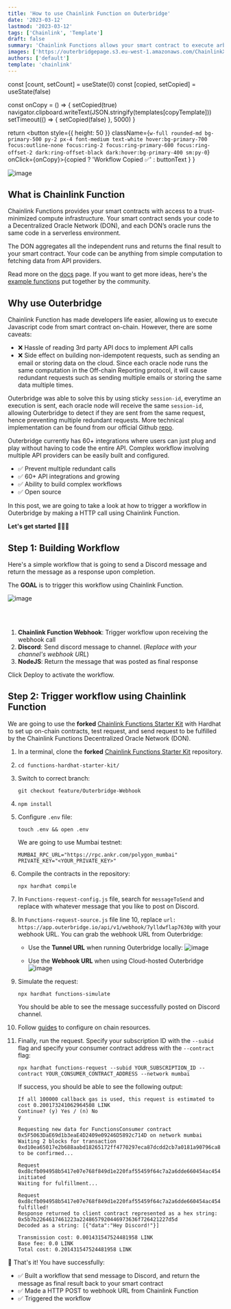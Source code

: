 ```yaml
---
title: 'How to use Chainlink Function on Outerbridge'
date: '2023-03-12'
lastmod: '2023-03-12'
tags: ['Chainlink', 'Template']
draft: false
summary: 'Chainlink Functions allows your smart contract to execute arbitrary code which is processed by Decentralized Oracle Network (DON). Learn how to trigger a workflow in Outerbridge using Chainlink Function'
images: ['https://outerbridgepage.s3.eu-west-1.amazonaws.com/ChainlinkXOuterbridge.png']
authors: ['default']
template: 'chainlink'
---
```



  const [count, setCount] = useState(0)
  const [copied, setCopied] = useState(false)

const onCopy = () => {
setCopied(true)
navigator.clipboard.writeText(JSON.stringify(templates[copyTemplate]))
setTimeout(() => {
setCopied(false)
}, 5000)
}

return <button style={{ height: 50 }}
className={`w-full rounded-md bg-primary-500 py-2 px-4 font-medium text-white hover:bg-primary-700 focus:outline-none focus:ring-2 focus:ring-primary-600 focus:ring-offset-2 dark:ring-offset-black dark:hover:bg-primary-400 sm:py-0`} onClick={onCopy}>{copied ? 'Workflow Copied ✅' : buttonText } </button>
}

![image](https://outerbridgepage.s3.eu-west-1.amazonaws.com/ChainlinkXOuterbridge.png)

## What is Chainlink Function

Chainlink Functions provides your smart contracts with access to a trust-minimized compute infrastructure. Your smart contract sends your code to a Decentralized Oracle Network (DON), and each DON’s oracle runs the same code in a serverless environment.

The DON aggregates all the independent runs and returns the final result to your smart contract. Your code can be anything from simple computation to fetching data from API providers.

Read more on the [docs](https://docs.chain.link/chainlink-functions) page. If you want to get more ideas, here's the [example functions](https://www.usechainlinkfunctions.com/) put together by the community.

## Why use Outerbridge

Chainlink Function has made developers life easier, allowing us to execute Javascript code from smart contract on-chain. However, there are some caveats:

- ❌ Hassle of reading 3rd party API docs to implement API calls
- ❌ Side effect on building non-idempotent requests, such as sending an email or storing data on the cloud. Since each oracle node runs the same computation in the Off-chain Reporting protocol, it will cause redundant requests such as sending multiple emails or storing the same data multiple times.

Outerbridge was able to solve this by using sticky `session-id`, everytime an execution is sent, each oracle node will receive the same `session-id`, allowing Outerbridge to detect if they are sent from the same request, hence preventing multiple redundant requests.
More technical implementation can be found from our official Github [repo](https://github.com/Outerbridgeio/Outerbridge/blob/master/packages/server/src/utils/index.ts#L803).

Outerbridge currently has 60+ integrations where users can just plug and play without having to code the entire API. Complex workflow involving multiple API providers can be easily built and configured.

- ✅ Prevent multiple redundant calls
- ✅ 60+ API integrations and growing
- ✅ Ability to build complex workflows
- ✅ Open source

In this post, we are going to take a look at how to trigger a workflow in Outerbridge by making a HTTP call using Chainlink Function.

**Let's get started 🚀🚀🚀**

## Step 1: Building Workflow

Here's a simple workflow that is going to send a Discord message and return the message as a response upon completion.

The **GOAL** is to trigger this workflow using Chainlink Function.

![image](https://outerbridgepage.s3.eu-west-1.amazonaws.com/CLFunc.gif)

<MyDynamicButton buttonText="Use Chainlink Workflow" copyTemplate="chainlink" />
<br />
<br />

1. **Chainlink Function Webhook**: Trigger workflow upon receiving the webhook call
2. **Discord**: Send discord message to channel. (_Replace with your channel's webhook URL_)
3. **NodeJS**: Return the message that was posted as final response

Click Deploy to activate the workflow.

## Step 2: Trigger workflow using Chainlink Function

We are going to use the **forked** [Chainlink Functions Starter Kit](https://github.com/Outerbridgeio/functions-hardhat-starter-kit) with Hardhat to set up on-chain contracts, test request, and send request to be fulfilled by the Chainlink Functions Decentralized Oracle Network (DON).

1. In a terminal, clone the **forked** [Chainlink Functions Starter Kit](https://github.com/Outerbridgeio/functions-hardhat-starter-kit) repository.

2. ```
   cd functions-hardhat-starter-kit/
   ```

3. Switch to correct branch:

   ```
   git checkout feature/Outerbridge-Webhook
   ```

4. ```
   npm install
   ```

5. Configure `.env` file:

   ```
   touch .env && open .env
   ```

   We are going to use Mumbai testnet:

   ```
   MUMBAI_RPC_URL="https://rpc.ankr.com/polygon_mumbai"
   PRIVATE_KEY="<YOUR_PRIVATE_KEY>"
   ```

6. Compile the contracts in the repository:

   ```
   npx hardhat compile
   ```

7. In `Functions-request-config.js` file, search for `messageToSend` and replace with whatever message that you like to post on Discord.

8. In `Functions-request-source.js` file line 10, replace `url: https://app.outerbridge.io/api/v1/webhook/7ylldwflap7630p` with your webhook URL.
   You can grab the webhook URL from Outerbridge:

   - Use the **Tunnel URL** when running Outerbridge locally:
     ![image](https://outerbridgepage.s3.eu-west-1.amazonaws.com/tunnel-webhook.png)

   - Use the **Webhook URL** when using Cloud-hosted Outerbridge
     ![image](https://outerbridgepage.s3.eu-west-1.amazonaws.com/cloud-webhook.png)

9. Simulate the request:

   ```
   npx hardhat functions-simulate
   ```

   You should be able to see the message successfully posted on Discord channel.

10. Follow [guides](https://docs.chain.link/chainlink-functions/getting-started#configure-your-on-chain-resources) to configure on chain resources.

11. Finally, run the request. Specify your subscription ID with the `--subid` flag and specify your consumer contract address with the `--contract` flag:

    ```
    npx hardhat functions-request --subid YOUR_SUBSCRIPTION_ID --contract YOUR_CONSUMER_CONTRACT_ADDRESS --network mumbai
    ```

    If success, you should be able to see the following output:

    ```
    If all 100000 callback gas is used, this request is estimated to cost 0.200173241062964508 LINK
    Continue? (y) Yes / (n) No
    y

    Requesting new data for FunctionsConsumer contract 0x5F5063DaE69d1b3eaE4D2409e09246D5892c714D on network mumbai
    Waiting 2 blocks for transaction 0xd10ea65017e2b688aabd18265172ff4770297eca87dcdd2cb7a0181a90796ca8 to be confirmed...

    Request 0xd8cfb094958b5417e07e768f849d1e220faf55459f64c7a2a6dde660454ac454 initiated
    Waiting for fulfillment...

    Request 0xd8cfb094958b5417e07e768f849d1e220faf55459f64c7a2a6dde660454ac454 fulfilled!
    Response returned to client contract represented as a hex string: 0x5b7b2264617461223a2248657920446973636f726421227d5d
    Decoded as a string: [{"data":"Hey Discord!"}]

    Transmission cost: 0.001431547524481958 LINK
    Base fee: 0.0 LINK
    Total cost: 0.201431547524481958 LINK
    ```

🎉 That's it! You have successfully:

- ✅ Built a workflow that send message to Discord, and return the message as final result back to your smart contract
- ✅ Made a HTTP POST to webhook URL from Chainlink Function
- ✅ Triggered the workflow
